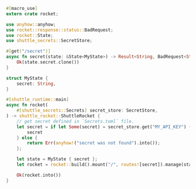 ```rust src/main.rs
#[macro_use]
extern crate rocket;

use anyhow::anyhow;
use rocket::response::status::BadRequest;
use rocket::State;
use shuttle_secrets::SecretStore;

#[get("/secret")]
async fn secret(state: &State<MyState>) -> Result<String, BadRequest<String>> {
    Ok(state.secret.clone())
}

struct MyState {
    secret: String,
}

#[shuttle_runtime::main]
async fn rocket(
    #[shuttle_secrets::Secrets] secret_store: SecretStore,
) -> shuttle_rocket::ShuttleRocket {
    // get secret defined in `Secrets.toml` file.
    let secret = if let Some(secret) = secret_store.get("MY_API_KEY") {
        secret
    } else {
        return Err(anyhow!("secret was not found").into());
    };

    let state = MyState { secret };
    let rocket = rocket::build().mount("/", routes![secret]).manage(state);

    Ok(rocket.into())
}

```
